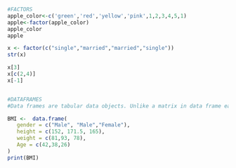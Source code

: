 
```{r}
#FACTORS
apple_color<-c('green','red','yellow','pink',1,2,3,4,5,1)
apple<-factor(apple_color)
apple_color
apple

x <- factor(c("single","married","married","single"))
str(x)

x[3]
x[c(2,4)]
x[-1]


#DATAFRAMES
#Data frames are tabular data objects. Unlike a matrix in data frame each column can contain different modes of data. The first column can be numeric while the second column can be character and third column can be logical. It is a list of vectors of equal length.Data Frames are created using the data.frame() function.

BMI <- 	data.frame(
   gender = c("Male", "Male","Female"), 
   height = c(152, 171.5, 165), 
   weight = c(81,93, 78),
   Age = c(42,38,26)
)
print(BMI)

```
